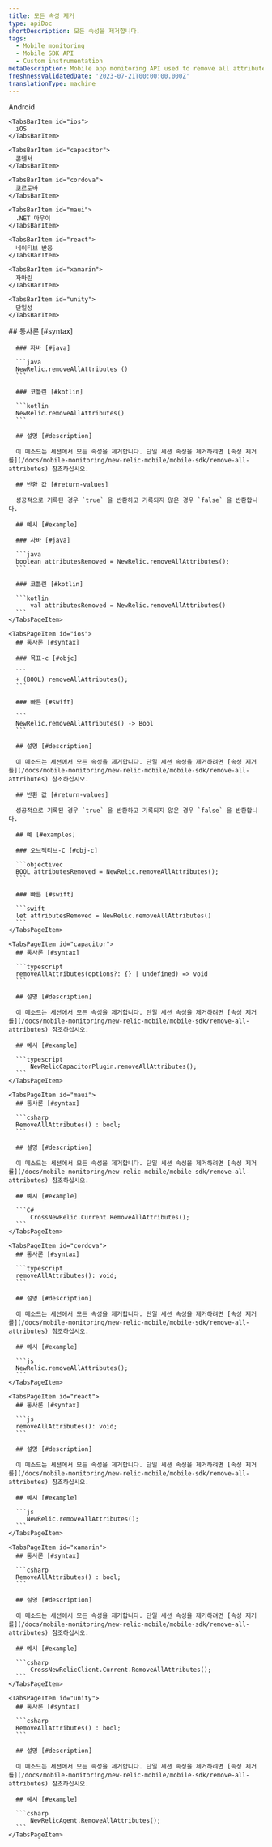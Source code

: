 ```yaml
---
title: 모든 속성 제거
type: apiDoc
shortDescription: 모든 속성을 제거합니다.
tags:
  - Mobile monitoring
  - Mobile SDK API
  - Custom instrumentation
metaDescription: Mobile app monitoring API used to remove all attributes.
freshnessValidatedDate: '2023-07-21T00:00:00.000Z'
translationType: machine
---
```


<Tabs>
  <TabsBar>
    <TabsBarItem id="android">
      Android
    </TabsBarItem>

    <TabsBarItem id="ios">
      iOS
    </TabsBarItem>

    <TabsBarItem id="capacitor">
      콘덴서
    </TabsBarItem>

    <TabsBarItem id="cordova">
      코르도바
    </TabsBarItem>

    <TabsBarItem id="maui">
      .NET 마우이
    </TabsBarItem>

    <TabsBarItem id="react">
      네이티브 반응
    </TabsBarItem>

    <TabsBarItem id="xamarin">
      자마린
    </TabsBarItem>

    <TabsBarItem id="unity">
      단일성
    </TabsBarItem>
  </TabsBar>

  <TabsPages>
    <TabsPageItem id="android">
      ## 통사론 [#syntax]

      ### 자바 [#java]

      ```java
      NewRelic.removeAllAttributes ()
      ```

      ### 코틀린 [#kotlin]

      ```kotlin
      NewRelic.removeAllAttributes()
      ```

      ## 설명 [#description]

      이 메소드는 세션에서 모든 속성을 제거합니다. 단일 세션 속성을 제거하려면 [속성 제거를](/docs/mobile-monitoring/new-relic-mobile/mobile-sdk/remove-all-attributes) 참조하십시오.

      ## 반환 값 [#return-values]

      성공적으로 기록된 경우 `true` 을 반환하고 기록되지 않은 경우 `false` 을 반환합니다.

      ## 예시 [#example]

      ### 자바 [#java]

      ```java
      boolean attributesRemoved = NewRelic.removeAllAttributes();
      ```

      ### 코틀린 [#kotlin]

      ```kotlin
          val attributesRemoved = NewRelic.removeAllAttributes()
      ```
    </TabsPageItem>

    <TabsPageItem id="ios">
      ## 통사론 [#syntax]

      ### 목표-c [#objc]

      ```
      + (BOOL) removeAllAttributes();
      ```

      ### 빠른 [#swift]

      ```
      NewRelic.removeAllAttributes() -> Bool
      ```

      ## 설명 [#description]

      이 메소드는 세션에서 모든 속성을 제거합니다. 단일 세션 속성을 제거하려면 [속성 제거를](/docs/mobile-monitoring/new-relic-mobile/mobile-sdk/remove-all-attributes) 참조하십시오.

      ## 반환 값 [#return-values]

      성공적으로 기록된 경우 `true` 을 반환하고 기록되지 않은 경우 `false` 을 반환합니다.

      ## 예 [#examples]

      ### 오브젝티브-C [#obj-c]

      ```objectivec
      BOOL attributesRemoved = NewRelic.removeAllAttributes();
      ```

      ### 빠른 [#swift]

      ```swift
      let attributesRemoved = NewRelic.removeAllAttributes()
      ```
    </TabsPageItem>

    <TabsPageItem id="capacitor">
      ## 통사론 [#syntax]

      ```typescript
      removeAllAttributes(options?: {} | undefined) => void
      ```

      ## 설명 [#description]

      이 메소드는 세션에서 모든 속성을 제거합니다. 단일 세션 속성을 제거하려면 [속성 제거를](/docs/mobile-monitoring/new-relic-mobile/mobile-sdk/remove-all-attributes) 참조하십시오.

      ## 예시 [#example]

      ```typescript
          NewRelicCapacitorPlugin.removeAllAttributes();
      ```
    </TabsPageItem>

    <TabsPageItem id="maui">
      ## 통사론 [#syntax]

      ```csharp
      RemoveAllAttributes() : bool;
      ```

      ## 설명 [#description]

      이 메소드는 세션에서 모든 속성을 제거합니다. 단일 세션 속성을 제거하려면 [속성 제거를](/docs/mobile-monitoring/new-relic-mobile/mobile-sdk/remove-all-attributes) 참조하십시오.

      ## 예시 [#example]

      ```C#
          CrossNewRelic.Current.RemoveAllAttributes();
      ```
    </TabsPageItem>

    <TabsPageItem id="cordova">
      ## 통사론 [#syntax]

      ```typescript
      removeAllAttributes(): void;
      ```

      ## 설명 [#description]

      이 메소드는 세션에서 모든 속성을 제거합니다. 단일 세션 속성을 제거하려면 [속성 제거를](/docs/mobile-monitoring/new-relic-mobile/mobile-sdk/remove-all-attributes) 참조하십시오.

      ## 예시 [#example]

      ```js
      NewRelic.removeAllAttributes();
      ```
    </TabsPageItem>

    <TabsPageItem id="react">
      ## 통사론 [#syntax]

      ```js
      removeAllAttributes(): void;
      ```

      ## 설명 [#description]

      이 메소드는 세션에서 모든 속성을 제거합니다. 단일 세션 속성을 제거하려면 [속성 제거를](/docs/mobile-monitoring/new-relic-mobile/mobile-sdk/remove-all-attributes) 참조하십시오.

      ## 예시 [#example]

      ```js
         NewRelic.removeAllAttributes();
      ```
    </TabsPageItem>

    <TabsPageItem id="xamarin">
      ## 통사론 [#syntax]

      ```csharp
      RemoveAllAttributes() : bool;
      ```

      ## 설명 [#description]

      이 메소드는 세션에서 모든 속성을 제거합니다. 단일 세션 속성을 제거하려면 [속성 제거를](/docs/mobile-monitoring/new-relic-mobile/mobile-sdk/remove-all-attributes) 참조하십시오.

      ## 예시 [#example]

      ```csharp
          CrossNewRelicClient.Current.RemoveAllAttributes();
      ```
    </TabsPageItem>

    <TabsPageItem id="unity">
      ## 통사론 [#syntax]

      ```csharp
      RemoveAllAttributes() : bool;
      ```

      ## 설명 [#description]

      이 메소드는 세션에서 모든 속성을 제거합니다. 단일 세션 속성을 제거하려면 [속성 제거를](/docs/mobile-monitoring/new-relic-mobile/mobile-sdk/remove-all-attributes) 참조하십시오.

      ## 예시 [#example]

      ```csharp
          NewRelicAgent.RemoveAllAttributes();
      ```
    </TabsPageItem>
  </TabsPages>
</Tabs>